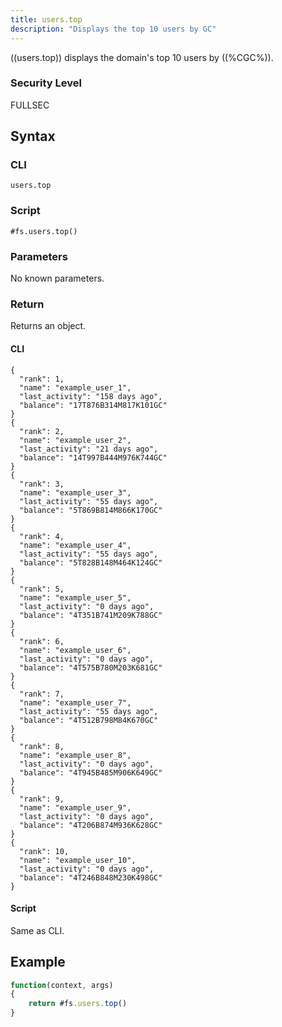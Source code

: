 ```yaml
---
title: users.top
description: "Displays the top 10 users by GC"
---
```


((users.top)) displays the domain's top 10 users by ((%CGC%)).

### Security Level

FULLSEC

## Syntax

### CLI

```
users.top
```

### Script

```
#fs.users.top()
```

### Parameters

No known parameters.

### Return

Returns an object.

#### CLI

```
{
  "rank": 1,
  "name": "example_user_1",
  "last_activity": "158 days ago",
  "balance": "17T876B314M817K101GC"
}
{
  "rank": 2,
  "name": "example_user_2",
  "last_activity": "21 days ago",
  "balance": "14T997B444M976K744GC"
}
{
  "rank": 3,
  "name": "example_user_3",
  "last_activity": "55 days ago",
  "balance": "5T869B814M866K170GC"
}
{
  "rank": 4,
  "name": "example_user_4",
  "last_activity": "55 days ago",
  "balance": "5T828B148M464K124GC"
}
{
  "rank": 5,
  "name": "example_user_5",
  "last_activity": "0 days ago",
  "balance": "4T351B741M209K788GC"
}
{
  "rank": 6,
  "name": "example_user_6",
  "last_activity": "0 days ago",
  "balance": "4T575B780M203K681GC"
}
{
  "rank": 7,
  "name": "example_user_7",
  "last_activity": "55 days ago",
  "balance": "4T512B798M84K670GC"
}
{
  "rank": 8,
  "name": "example_user_8",
  "last_activity": "0 days ago",
  "balance": "4T945B485M906K649GC"
}
{
  "rank": 9,
  "name": "example_user_9",
  "last_activity": "0 days ago",
  "balance": "4T206B874M936K628GC"
}
{
  "rank": 10,
  "name": "example_user_10",
  "last_activity": "0 days ago",
  "balance": "4T246B848M230K498GC"
}

```

#### Script

Same as CLI.

## Example

```js
function(context, args)
{
	return #fs.users.top()
}
```
